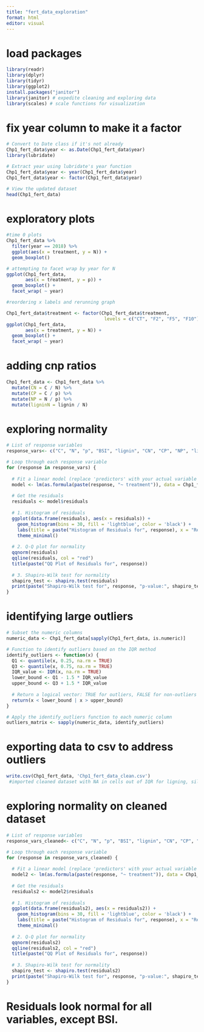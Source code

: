 ```yaml
---
title: "fert_data_exploration"
format: html
editor: visual
---
```


# load packages

```r
library(readr)
library(dplyr)
library(tidyr)
library(ggplot2)
install.packages("janitor")
library(janitor) # expedite cleaning and exploring data
library(scales) # scale functions for visualization
```

# fix year column to make it a factor

```r
# Convert to Date class if it's not already
Chp1_fert_data$year <- as.Date(Chp1_fert_data$year)
library(lubridate)

# Extract year using lubridate's year function
Chp1_fert_data$year <- year(Chp1_fert_data$year)
Chp1_fert_data$year <- factor(Chp1_fert_data$year)

# View the updated dataset
head(Chp1_fert_data)

```

# exploratory plots

```r
#time 0 plots
Chp1_fert_data %>%
  filter(year == 2018) %>%
  ggplot(aes(x = treatment, y = N)) + 
  geom_boxplot()

```

```r
# attempting to facet wrap by year for N
ggplot(Chp1_fert_data,
       aes(x = treatment, y = p)) + 
  geom_boxplot() +
  facet_wrap( ~ year)
```

```r
#reordering x labels and rerunning graph

Chp1_fert_data$treatment <- factor(Chp1_fert_data$treatment, 
                                    levels = c("CT", "F2", "F5", "F10"))
ggplot(Chp1_fert_data,
       aes(x = treatment, y = N)) + 
  geom_boxplot() +
  facet_wrap( ~ year)

```

# adding cnp ratios

```r
Chp1_fert_data <- Chp1_fert_data %>% 
  mutate(CN = C / N) %>%
  mutate(CP = C / p) %>%
  mutate(NP = N / p) %>%
  mutate(ligninN = lignin / N)
```

# exploring normality

```r
# List of response variables
response_vars<- c("C", "N", "p", "BSI", "lignin", "CN", "CP", "NP", "ligninN")

# Loop through each response variable
for (response in response_vars) {
  
  # Fit a linear model (replace 'predictors' with your actual variable names)
  model <- lm(as.formula(paste(response, "~ treatment")), data = Chp1_fert_data)
  
  # Get the residuals
  residuals <- model$residuals
  
  # 1. Histogram of residuals
  ggplot(data.frame(residuals), aes(x = residuals)) +
    geom_histogram(bins = 30, fill = 'lightblue', color = 'black') +
    labs(title = paste("Histogram of Residuals for", response), x = "Residuals", y = "Frequency") +
    theme_minimal() 
  
  # 2. Q-Q plot for normality
  qqnorm(residuals)
  qqline(residuals, col = "red")
  title(paste("QQ Plot of Residuals for", response))
  
  # 3. Shapiro-Wilk test for normality
  shapiro_test <- shapiro.test(residuals)
  print(paste("Shapiro-Wilk test for", response, "p-value:", shapiro_test$p.value))
}

```

# identifying large outliers

```r

# Subset the numeric columns
numeric_data <- Chp1_fert_data[sapply(Chp1_fert_data, is.numeric)]

# Function to identify outliers based on the IQR method
identify_outliers <- function(x) {
  Q1 <- quantile(x, 0.25, na.rm = TRUE)
  Q3 <- quantile(x, 0.75, na.rm = TRUE)
  IQR_value <- IQR(x, na.rm = TRUE)
  lower_bound <- Q1 - 1.5 * IQR_value
  upper_bound <- Q3 + 1.5 * IQR_value
  
  # Return a logical vector: TRUE for outliers, FALSE for non-outliers
  return(x < lower_bound | x > upper_bound)
}

# Apply the identify_outliers function to each numeric column
outliers_matrix <- sapply(numeric_data, identify_outliers)


```

# exporting data to csv to address outliers

```r
write.csv(Chp1_fert_data, 'Chp1_fert_data_clean.csv')
 #imported cleaned dataset with NA in cells out of IQR for ligning, silica, and associated ratios. These I believe were lab errors, not actual values
```

# exploring normality on cleaned dataset

```r
# List of response variables
response_vars_cleaned<- c("C", "N", "p", "BSI", "lignin", "CN", "CP", "NP", "ligninN")

# Loop through each response variable
for (response in response_vars_cleaned) {
  
  # Fit a linear model (replace 'predictors' with your actual variable names)
  model2 <- lm(as.formula(paste(response, "~ treatment")), data = Chp1_fert_data_clean)
  
  # Get the residuals
  residuals2 <- model2$residuals
  
  # 1. Histogram of residuals
  ggplot(data.frame(residuals2), aes(x = residuals2)) +
    geom_histogram(bins = 30, fill = 'lightblue', color = 'black') +
    labs(title = paste("Histogram of Residuals for", response), x = "Residuals", y = "Frequency") +
    theme_minimal() 
  
  # 2. Q-Q plot for normality
  qqnorm(residuals2)
  qqline(residuals2, col = "red")
  title(paste("QQ Plot of Residuals for", response))
  
  # 3. Shapiro-Wilk test for normality
  shapiro_test <- shapiro.test(residuals2)
  print(paste("Shapiro-Wilk test for", response, "p-value:", shapiro_test$p.value))
}
```

# Residuals look normal for all variables, except BSI.
